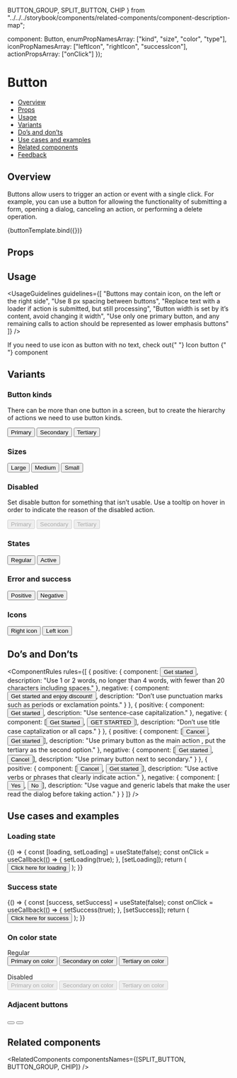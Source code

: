   BUTTON_GROUP,
  SPLIT_BUTTON,
  CHIP
} from "../../../storybook/components/related-components/component-description-map";

  component: Button,
  enumPropNamesArray: ["kind", "size", "color", "type"],
  iconPropNamesArray: ["leftIcon", "rightIcon", "successIcon"],
  actionPropsArray: ["onClick"]
});

<Meta title="Buttons/Button" component={Button} argTypes={metaSettings.argTypes} decorators={metaSettings.decorators} />

<!--- Component template -->


<!--- Component documentation -->

# Button

- [Overview](#overview)
- [Props](#props)
- [Usage](#usage)
- [Variants](#variants)
- [Do’s and don’ts](#dos-and-donts)
- [Use cases and examples](#use-cases-and-examples)
- [Related components](#related-components)
- [Feedback](#feedback)

## Overview

Buttons allow users to trigger an action or event with a single click.
For example, you can use a button for allowing the functionality of submitting a form, opening a dialog, canceling an action,
or performing a delete operation.

<Canvas>
  <Story name="Overview" args={{ children: "Button" }}>
    {buttonTemplate.bind({})}
  </Story>
</Canvas>

## Props

<ArgsTable story="Overview" />

## Usage

<UsageGuidelines
  guidelines={[
    "Buttons may contain icon, on the left or the right side",
    "Use 8 px spacing between buttons",
    "Replace text with a loader if action is submitted, but still processing",
    "Button width is set by it’s content, avoid changing it width",
    "Use only one primary button, and any remaining calls to action should be represented as lower emphasis buttons"
  ]}
/>

<Tip>
  If you need to use icon as button with no text, check out{" "}
  <Link href="/?path=/docs/buttons-icon-button--overview" size={Link.sizes.SMALL} withoutSpacing>
    Icon button
  </Link>{" "}
  component
</Tip>

## Variants

### Button kinds

There can be more than one button in a screen, but to create the hierarchy of actions we need to use button kinds.

<Canvas>
  <Story name="Button kinds">
    <Button>Primary</Button>
    <Button kind={Button.kinds.SECONDARY}>Secondary</Button>
    <Button kind={Button.kinds.TERTIARY}>Tertiary</Button>
  </Story>
</Canvas>

### Sizes

<Canvas>
  <Story name="Sizes">
    <Button size={Button.sizes.LARGE}>Large</Button>
    <Button size={Button.sizes.MEDIUM}>Medium</Button>
    <Button size={Button.sizes.SMALL}>Small</Button>
  </Story>
</Canvas>

### Disabled

Set disable button for something that isn’t usable. Use a tooltip on hover in order to indicate the reason of the disabled action.

<Canvas>
  <Story name="Disabled">
    <Button disabled>Primary</Button>
    <Button kind={Button.kinds.SECONDARY} disabled>
      Secondary
    </Button>
    <Button kind={Button.kinds.TERTIARY} disabled>
      Tertiary
    </Button>
  </Story>
</Canvas>

### States

<Canvas>
  <Story name="States">
    <Button>Regular</Button>
    <Button active>Active</Button>
  </Story>
</Canvas>

### Error and success

<Canvas>
  <Story name="Error and success">
    <Button color={Button.colors.POSITIVE}>Positive</Button>
    <Button color={Button.colors.NEGATIVE}>Negative</Button>
  </Story>
</Canvas>

### Icons

<Canvas>
  <Story name="Icons">
    <Button rightIcon={Calendar}>Right icon</Button>
    <Button leftIcon={Calendar}>Left icon</Button>
  </Story>
</Canvas>

## Do’s and Don’ts

<ComponentRules
  rules={[
    {
      positive: {
        component: <Button>Get started</Button>,
        description: "Use 1 or 2 words, no longer than 4 words, with fewer than 20 characters including spaces."
      },
      negative: {
        component: <Button>Get started and enjoy discount!</Button>,
        description: "Don’t use punctuation marks such as periods or exclamation points."
      }
    },
    {
      positive: {
        component: <Button>Get started</Button>,
        description: "Use sentence-case capitalization."
      },
      negative: {
        component: [<Button>Get Started</Button>, <Button>GET STARTED</Button>],
        description: "Don’t use title case captalization or all caps."
      }
    },
    {
      positive: {
        component: [<Button kind={Button.kinds.TERTIARY}>Cancel</Button>, <Button>Get started</Button>],
        description: "Use primary button as the main action , put the tertiary as the second option."
      },
      negative: {
        component: [<Button>Get started</Button>, <Button kind={Button.kinds.SECONDARY}>Cancel</Button>],
        description: "Use primary button next to secondary."
      }
    },
    {
      positive: {
        component: [<Button kind={Button.kinds.TERTIARY}>Cancel</Button>, <Button>Get started</Button>],
        description: "Use active verbs or phrases that clearly indicate action."
      },
      negative: {
        component: [<Button kind={Button.kinds.TERTIARY}>Yes</Button>, <Button>No</Button>],
        description: "Use vague and generic labels that make the user read the dialog before taking action."
      }
    }
  ]}
/>

## Use cases and examples

### Loading state

<Canvas>
  <Story name="Loading state">
    {() => {
      const [loading, setLoading] = useState(false);
      const onClick = useCallback(() => {
        setLoading(true);
      }, [setLoading]);
      return (
        <Button loading={loading} onClick={onClick}>
          Click here for loading
        </Button>
      );
    }}
  </Story>
</Canvas>

### Success state

<Canvas>
  <Story name="Success state">
    {() => {
      const [success, setSuccess] = useState(false);
      const onClick = useCallback(() => {
        setSuccess(true);
      }, [setSuccess]);
      return (
        <Button success={success} onClick={onClick} successIcon={Check} successText="Success">
          Click here for success
        </Button>
      );
    }}
  </Story>
</Canvas>

### On color state

<Canvas columns={3}>
  <Story name="On color states">
    <div style={{ display: "flex", flexDirection: "column" }}>
      <span style={{ marginBottom: "var(--spacing-small)" }}>Regular</span>
      <div className="monday-storybook-button_on-color-button">
        <Button color={Button.colors.ON_PRIMARY_COLOR} marginRight>
          Primary on color
        </Button>
        <Button color={Button.colors.ON_PRIMARY_COLOR} kind={Button.kinds.SECONDARY} marginRight>
          Secondary on color
        </Button>
        <Button color={Button.colors.ON_PRIMARY_COLOR} kind={Button.kinds.TERTIARY}>
          Tertiary on color
        </Button>
      </div>
      <br />
      <span style={{ marginBottom: "var(--spacing-small)" }}>Disabled</span>
      <div className="monday-storybook-button_on-color-button">
        <Button color={Button.colors.ON_PRIMARY_COLOR} disabled marginRight>
          Primary on color
        </Button>
        <Button color={Button.colors.ON_PRIMARY_COLOR} disabled marginRight kind={Button.kinds.SECONDARY}>
          Secondary on color
        </Button>
        <Button color={Button.colors.ON_PRIMARY_COLOR} disabled kind={Button.kinds.TERTIARY}>
          Tertiary on color
        </Button>
      </div>
    </div>
  </Story>
</Canvas>

### Adjacent buttons

<Canvas>
  <Story name="Adjacent buttons">
    <div>
      <Button kind={Button.kinds.SECONDARY} size={Button.sizes.SMALL} ariaLabel="decrease zoom level" rightFlat>
        <Remove />
      </Button>
      <Button kind={Button.kinds.SECONDARY} size={Button.sizes.SMALL} ariaLabel="increase zoom level" leftFlat>
        <Add />
      </Button>
    </div>
  </Story>
</Canvas>

## Related components

<RelatedComponents componentsNames={[SPLIT_BUTTON, BUTTON_GROUP, CHIP]} />
